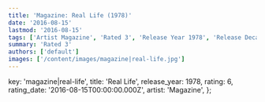 ```yaml
---
title: 'Magazine: Real Life (1978)'
date: '2016-08-15'
lastmod: '2016-08-15'
tags: ['Artist Magazine', 'Rated 3', 'Release Year 1978', 'Release Decade 1970']
summary: 'Rated 3'
authors: ['default']
images: ['/content/images/magazine|real-life.jpg']
---
```


  key: 'magazine|real-life',
  title: 'Real Life',
  release_year: 1978,
  rating: 6,
  rating_date: '2016-08-15T00:00:00.000Z',
  artist: 'Magazine',
};

<MusicRating data={data} />

